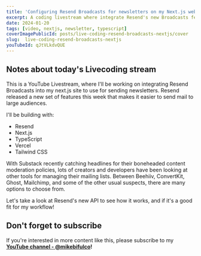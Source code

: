 ```yaml
---
title: 'Configuring Resend Broadcasts for newsletters on my Next.js website'
excerpt: A coding livestream where integrate Resend's new Broadcasts feature into my next.js site to use for sending newsletters.
date: 2024-01-20
tags: [video, nextjs, newsletter, typescript]
coverImagePublicId: posts/live-coding-resend-broadcasts-nextjs/cover
slug:  live-coding-resend-broadcasts-nextjs
youTubeId: qJtVLkdvQUE
---
```


## Notes about today's Livecoding stream

This is a YouTube Livestream, where I'll be working on integrating Resend Broadcasts into my next.js site to use for sending newsletters. Resend released a new set of features this week that makes it easier to send mail to large audiences.

I'll be building with:

- Resend
- Next.js
- TypeScript
- Vercel
- Tailwind CSS

With Substack recently catching headlines for their boneheaded content moderation policies, lots of creators and developers have been looking at other tools for managing their mailing lists. Between Beehiiv, ConvertKit, Ghost, Mailchimp, and some of the other usual suspects, there are many options to choose from.

Let's take a look at Resend's new API to see how it works, and if it's a good fit for my workflow!

## Don't forget to subscribe

If you're interested in more content like this, please subscribe to my **[YouTube channel - @mikebifulco](https://www.youtube.com/@mikebifulco?sub_confirmation=1)!**
